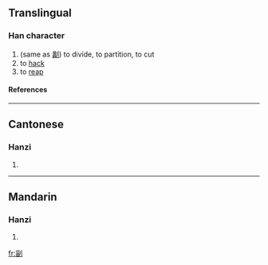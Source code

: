 ==Translingual==
===Han character===
{{Han char|rn=18|rad=刀|as=08|sn=10|four=|canj=女田中弓 (VWLN)}}
# (same as [[劙]]) to divide, to partition, to cut
# to [[hack]]
# to [[reap]]
====References====
{{Han ref|kx=0141.340|hdz=10347.060|uh=34EF|ud=13551}}

----
==Cantonese==
===Hanzi===
{{yue-hanzi|jyut=|y=lei4}}
# {{defn|Cantonese}}

----
==Mandarin==
===Hanzi===
{{cmn-hanzi|pin=[[lí]] ([[li2]])|wg=li<sup>2</sup>}}
# {{defn|Mandarin}}

[[fr:㓯]]